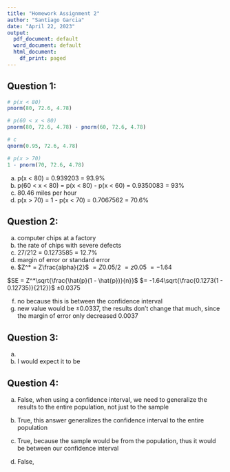 ```yaml
---
title: "Homework Assignment 2"
author: "Santiago Garcia"
date: "April 22, 2023" 
output:
  pdf_document: default
  word_document: default
  html_document:
    df_print: paged
---
```


## Question 1:

```r
# p(x < 80) 
pnorm(80, 72.6, 4.78)

# p(60 < x < 80)
pnorm(80, 72.6, 4.78) - pnorm(60, 72.6, 4.78)

# c
qnorm(0.95, 72.6, 4.78)

# p(x > 70)
1 - pnorm(70, 72.6, 4.78)

```

a. p(x < 80) = 0.939203 = 93.9%
b. p(60 < x < 80) = p(x < 80) - p(x < 60) = 0.9350083 = 93%
c. 80.46 miles per hour
d. p(x > 70) = 1 - p(x < 70) =  0.7067562 = 70.6%

## Question 2:

a. computer chips at a factory
b. the rate of chips with severe defects
c. 27/212 = 0.1273585 = 12.7%
d. margin of error or standard error
e. 
$Z^* = Z\frac{alpha}{2}$
$= Z0.05/2$
$= z0.05$
$= -1.64$

$SE = Z^*\sqrt{\frac{\hat{p}(1 - \hat{p})}{n}}$
$= -1.64\sqrt{\frac{0.1273(1 - 0.12735)}{212}}$
$\pm0.0375$

f. no because this is between the confidence interval 
g. new value would be $\pm0.0337$, the results don't change that much, since the margin of error only decreased 0.0037

## Question 3:

a. 
b. I would expect it to be 

## Question 4: 

a. False, when using a confidence interval, we need to generalize the results to the entire population, not just to the sample

b. True, this answer generalizes the confidence interval to the entire population

c. True, because the sample would be from the population, thus it would be between our confidence interval 

d. False, 

